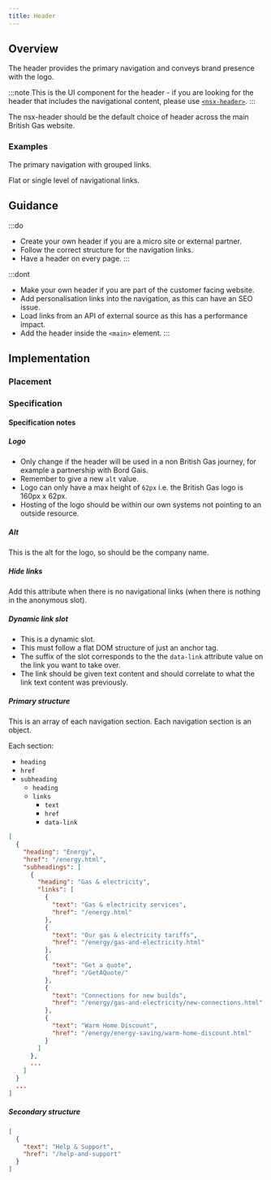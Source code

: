 ```yaml
---
title: Header
---
```




## Overview

<CompDetails name={componentName} />

The header provides the primary navigation and conveys brand presence with the logo.

:::note
This is the UI component for the header - if you are looking for the header that includes the navigational content, please use [`<nsx-header>`](/components/nsx-header).
:::

The nsx-header should be the default choice of header across the main British Gas website.

### Examples

<Tabs>
  <TabItem label="Standard">
    <p>The primary navigation with grouped links.</p>
    <Tabs>
      <TabItem label="Standard">
        <ExampleViewer type="standard" />
      </TabItem>
      <TabItem label="without Secondary">
        <ExampleViewer type="standard-without-secondary" />
      </TabItem>
      <TabItem label="without Secondary banner">
        <ExampleViewer type="standard-without-secondary-banner" />
      </TabItem>
      <TabItem label="without Menu banner">
        <ExampleViewer type="standard-without-menu-banner" />
      </TabItem>
      <TabItem label="without Quicklinks">
        <ExampleViewer type="standard-without-quick-links" />
      </TabItem>
      <TabItem label="with only Quicklinks">
        <ExampleViewer type="standard-with-quick-links" />
      </TabItem>
    </Tabs>
  </TabItem>
  <TabItem label="Simple">
    <p>Flat or single level of navigational links.</p>
    <Tabs>
      <TabItem label="Simple">
        <ExampleViewer type="simple" />
      </TabItem>
      <TabItem label="without Secondary">
        <ExampleViewer type="simple-without-secondary" />
      </TabItem>
      <TabItem label="without Secondary banner">
        <ExampleViewer type="simple-without-secondary-banner" />
      </TabItem>
      <TabItem label="without Menu banner">
        <ExampleViewer type="simple-without-menu-banner" />
      </TabItem>
      <TabItem label="without Quicklinks">
        <ExampleViewer type="simple-without-quick-links" />
      </TabItem>
    </Tabs>
  </TabItem>
</Tabs>

## Guidance

:::do
- Create your own header if you are a micro site or external partner.
- Follow the correct structure for the navigation links.
- Have a header on every page.
:::

:::dont
- Make your own header if you are part of the customer facing website.
- Add personalisation links into the navigation, as this can have an SEO issue.
- Load links from an API of external source as this has a performance impact.
- Add the header inside the `<main>` element.
:::

## Implementation

### Placement

<Placement name={componentName} />

### Specification

<Specification name={componentName} />

#### Specification notes

##### Logo

- Only change if the header will be used in a non British Gas journey, for example a partnership with Bord Gais.
- Remember to give a new `alt` value.
- Logo can only have a max height of `62px` i.e. the British Gas logo is 160px x 62px.
- Hosting of the logo should be within our own systems not pointing to an outside resource.

##### Alt

This is the alt for the logo, so should be the company name.

##### Hide links

Add this attribute when there is no navigational links (when there is nothing in the anonymous slot).

##### Dynamic link slot

- This is a dynamic slot.
- This must follow a flat DOM structure of just an anchor tag.
- The suffix of the slot corresponds to the the `data-link` attribute value on the link you want to take over.
- The link should be given text content and should correlate to what the link text content was previously.

##### Primary structure

This is an array of each navigation section. Each navigation section is an object.

Each section:

- `heading`
- `href`
- `subheading`
  - `heading`
  - `links`
    - `text`
    - `href`
    - `data-link`

```json
[
  {
    "heading": "Energy",
    "href": "/energy.html",
    "subheadings": [
      {
        "heading": "Gas & electricity",
        "links": [
          {
            "text": "Gas & electricity services",
            "href": "/energy.html"
          },
          {
            "text": "Our gas & electricity tariffs",
            "href": "/energy/gas-and-electricity.html"
          },
          {
            "text": "Get a quote",
            "href": "/GetAQuote/"
          },
          {
            "text": "Connections for new builds",
            "href": "/energy/gas-and-electricity/new-connections.html"
          },
          {
            "text": "Warm Home Discount",
            "href": "/energy/energy-saving/warm-home-discount.html"
          }
        ]
      },
      ...
    ]
  }
  ...
]
```

##### Secondary structure

```json
[
  {
    "text": "Help & Support",
    "href": "/help-and-support"
  }
]
```
